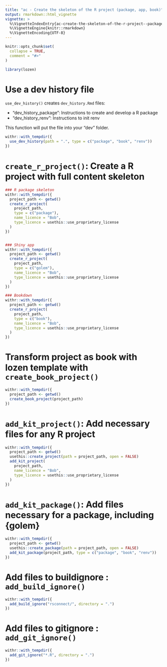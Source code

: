 ```yaml
---
title: "ac - Create the skeleton of the R project (package, app, book)"
output: rmarkdown::html_vignette
vignette: >
  %\VignetteIndexEntry{ac-create-the-skeleton-of-the-r-project--package-app-book-}
  %\VignetteEngine{knitr::rmarkdown}
  %\VignetteEncoding{UTF-8}
---
```


```r
knitr::opts_chunk$set(
  collapse = TRUE,
  comment = "#>"
)
```

```r
library(lozen)
```

<!-- WARNING - This vignette is generated by {fusen} from /dev/flat_create_r_project_skeleton.Rmd: do not edit by hand -->

# Use a dev history file

`use_dev_history()` creates `dev_history.Rmd` files:

- "dev_history_package": Instructions to create and develop a R package
- "dev_history_renv": Instructions to init renv

This function will put the file into your "dev" folder.


```r
withr::with_tempdir({
  use_dev_history(path = ".", type = c("package", "book", "renv"))
})
```

# `create_r_project()`: Create a R project with full content skeleton

```r
### R package skeleton
withr::with_tempdir({
  project_path <- getwd()
  create_r_project(
    project_path,
    type = c("package"),
    name_licence = "Bob",
    type_licence = usethis::use_proprietary_license
  )
})


### Shiny app
withr::with_tempdir({
  project_path <- getwd()
  create_r_project(
    project_path,
    type = c("golem"),
    name_licence = "Bob",
    type_licence = usethis::use_proprietary_license
  )
})

### Bookdown
withr::with_tempdir({
  project_path <- getwd()
  create_r_project(
    project_path,
    type = c("book"),
    name_licence = "Bob",
    type_licence = usethis::use_proprietary_license
  )
})

```

# Transform project as book with lozen template with `create_book_project()`

```r
withr::with_tempdir({
  project_path <- getwd()
  create_book_project(project_path)
})
```

# `add_kit_project()`: Add necessary files for any R project

```r
withr::with_tempdir({
  project_path <- getwd()
  usethis::create_project(path = project_path, open = FALSE)
  add_kit_project(
    project_path,
    name_licence = "Bob",
    type_licence = usethis::use_proprietary_license
  )
})
```

# `add_kit_package()`: Add files necessary for a package, including {golem}

```r
withr::with_tempdir({
  project_path <- getwd()
  usethis::create_package(path = project_path, open = FALSE)
  add_kit_package(project_path, type = c("package", "book", "renv"))
})
```

# Add files to buildignore : `add_build_ignore()`

```r
withr::with_tempdir({
  add_build_ignore("rsconnect/", directory = ".")
})
```

# Add files to gitignore : `add_git_ignore()`

```r
withr::with_tempdir({
  add_git_ignore("*.R", directory = ".")
})
```

